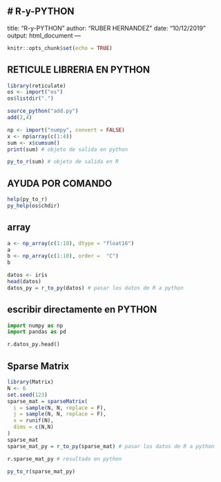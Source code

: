 # R-y-PYTHON
---
title: "R-y-PYTHON"
author: "RUBER HERNANDEZ"
date: "10/12/2019"
output: html_document
---


```r
knitr::opts_chunk$set(echo = TRUE)
```

## RETICULE LIBRERIA EN PYTHON


```r
library(reticulate)
os <- import("os")
os$listdir(".")
```

```r
source_python("add.py")
add(2,4)
```


```r
np <- import("numpy", convert = FALSE)
x <- np$array(c(1:4))
sum <- x$cumsum() 
print(sum) # objeto de salida en python

py_to_r(sum) # objeto de salida en R
```

## AYUDA POR COMANDO

```r
help(py_to_r)
py_help(os$chdir)
```

## array

```r
a <- np_array(c(1:10), dtype = "float16")
a
b <- np_array(c(1:10), order =  "C")
b
```

```r
datos <- iris
head(datos)
datos_py = r_to_py(datos) # pasar los datos de R a python
```


## escribir directamente en PYTHON

```python
import numpy as np
import pandas as pd

r.datos_py.head()
```


## Sparse Matrix

```r
library(Matrix)
N <- 6
set.seed(123)
sparse_mat = sparseMatrix(
  i = sample(N, N, replace = F), 
  j = sample(N, N, replace = F), 
  x = runif(N),
  dims = c(N,N)
) 
sparse_mat
sparse_mat_py = r_to_py(sparse_mat) # pasar los datos de R a python
```

```python
r.sparse_mat_py # resultado en python
```
```r
py_to_r(sparse_mat_py)
```


